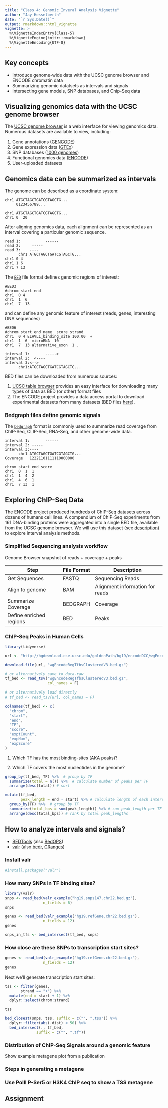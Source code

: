 ```yaml
---
title: "Class 4: Genomic Inveral Analysis Vignette"
author: "Jay Hesselberth"
date: "`r Sys.Date()`"
output: rmarkdown::html_vignette
vignette: >
  %\VignetteIndexEntry{Class-5}
  %\VignetteEngine{knitr::rmarkdown}
  %\VignetteEncoding{UTF-8}
---
```


## Key concepts

- Introduce genome-wide data with the UCSC genome browser and ENCODE chromatin data
- Summarizing genomic datatsets as intervals and signals
- Intersecting gene models, SNP databases, and Chip-Seq data

## Visualizing genomics data with the UCSC genome browser
 
The [UCSC genome browser](http://genome.ucsc.edu/index.html) is a web interface for viewing genomics data. Numerous datasets are available to view, including:

1) Gene annotations ([GENCODE](http://www.gencodegenes.org/releases/current.html))
2) Gene expression data ([GTEx](https://gtexportal.org/home/)) 
3) SNP databases ([1000 genomes](http://www.internationalgenome.org/home))
4) Functional genomics data ([ENCODE](https://www.encodeproject.org/))
5) User-uploaded datasets

## Genomics data can be summarized as intervals

The genome can be described as a coordinate system:
```
chr1 ATGCTAGCTGATCGTAGCTG...
     0123456789...
```

```
chr1 ATGCTAGCTGATCGTAGCTG...
chr1 0  20
```

After aligning genomics data, each alignment can be represented as an interval covering a particular genomic sequence.

```
read 1:           ------            
read 2:     -----  
read 3:    ----
      chr1 ATGCTAGCTGATCGTAGCTG...
chr1 0 4
chr1 1 6
chr1 7 13
```

The [`BED`](https://genome.ucsc.edu/FAQ/FAQformat#format1) file format defines genomic regions of interest:

```
#BED3
#chrom start end
chr1  0 4
chr1  1  6
chr1  7  13
```

and can define any genomic feature of interest (reads, genes, interesting DNA sequences)

```
#BED6
#chrom start end name  score strand
chr1  0 4 ELAVL1_binding_site 100.00  +
chr1  1  6  microRNA  10  -
chr1  7  13 alternative_exon  1 .

interval 1:       ----->            
interval 2:  <----  
interval 3:<-->
      chr1:ATGCTAGCTGATCGTAGCTG...

```

BED files can be downloaded from numerous sources:

1) [UCSC table browser](https://genome.ucsc.edu/cgi-bin/hgTables) provides an easy interface for downloading many types of data as BED (or other) format files  
2) The ENCODE project provides a data access portal to download experimental datasets from many datasets (BED files [here](https://www.encodeproject.org/matrix/?type=Experiment&files.file_type=bed+narrowPeak)).  

### Bedgraph files define genomic signals

The [`bedgraph`](https://genome.ucsc.edu/goldenPath/help/bedgraph.html) format is commonly used to summarize read coverage from ChIP-Seq, CLIP-Seq, RNA-Seq, and other genome-wide data. 

```
interval 1:       ------            
interval 2: -----  
interval 3:----
      chr1 ATGCTAGCTGATCGTAGCTG...
Coverage   12221101111110000000

chrom start end score
chr1  0  1  1
chr1  1  4  2
chr1  4  6  1
chr1  7 13  1
```

## Exploring ChIP-Seq Data

The ENCODE project produced hundreds of ChIP-Seq datasets across dozens of humans cell lines. A compendium of ChIP-Seq experiments from 161 DNA-binding proteins were aggregated into a single BED file, available from the UCSC genome browser. We will use this dataset (see [description](http://genome.ucsc.edu/cgi-bin/hgTables?db=hg19&hgta_group=regulation&hgta_track=wgEncodeRegTfbsClusteredV3&hgta_table=wgEncodeRegTfbsClusteredV3&hgta_doSchema=describe+table+schema)) to explore interval analysis methods.


### Simplified Sequencing analysis workflow

Genome Browser snapshot of reads + coverage + peaks

Step | File Format | Description
----- | ------- | -----------
Get Sequences | FASTQ | Sequencing Reads
Align to genome | BAM | Alignment information for reads
Summarize Coverage | BEDGRAPH | Coverage
Define enriched regions | BED | Peaks

### ChIP-Seq Peaks in Human Cells
```r
library(tidyverse)

url <- "http://hgdownload.cse.ucsc.edu/goldenPath/hg19/encodeDCC/wgEncodeRegTfbsClustered/wgEncodeRegTfbsClusteredV3.bed.gz"

download.file(url, "wgEncodeRegTfbsClusteredV3.bed.gz")

# or alternatively save to data-raw
tf_bed <- read_tsv("wgEncodeRegTfbsClusteredV3.bed.gz",
                   col_names = F)

# or alternatively load directly
# tf_bed <- read_tsv(url, col_names = F)

colnames(tf_bed) <- c(
  "chrom",
  "start",
  "end",
  "TF",
  "score",
  "exptCount",
  "expNum",
  "expScore"
)

```


1) Which TF has the most binding-sites (AKA peaks)?

2) Which TF covers the most nucleotides in the genome?

```r
group_by(tf_bed, TF) %>%  # group by TF
  summarize(total = n()) %>%  # calculate number of peaks per TF
  arrange(desc(total)) # sort 

```

```r
mutate(tf_bed, 
       peak_length = end - start) %>% # calculate length of each interval
  group_by(TF) %>%  # group by TF
  summarize(total_bps = sum(peak_length)) %>% # sum peak_length per TF
  arrange(desc(total_bps)) # rank by total peak_lengths

```

## How to analyze intervals and signals?

- [BEDTools](http://bedtools.readthedocs.io/en/latest/) (also [BedOPS](https://bedops.readthedocs.io/en/latest/))
- [valr](https://rnabioco.github.io/valr/) (also  [bedr](https://scfbm.biomedcentral.com/articles/10.1186/s13029-016-0059-5), [GRanges](https://bioconductor.org/packages/release/bioc/html/GenomicRanges.html))

### Install valr

```r
#install.packages("valr")
```

### How many SNPs in TF binding sites?

```r
library(valr)
snps <- read_bed(valr_example("hg19.snps147.chr22.bed.gz"), 
                 n_fields = 6)
snps
```

```r
genes <- read_bed(valr_example("hg19.refGene.chr22.bed.gz"), 
                 n_fields = 12)
genes
```

```r
snps_in_tfs <- bed_intersect(tf_bed, snps) 
```

### How close are these SNPs to transcription start sites?

```r
genes <- read_bed(valr_example("hg19.refGene.chr22.bed.gz"), 
                 n_fields = 12)
genes
```

Next we'll generate transcription start sites:

```r
tss <- filter(genes,
       strand == "+") %>% 
  mutate(end = start + 1) %>% 
  dplyr::select(chrom:strand)

tss
```

```r
bed_closest(snps, tss, suffix = c("", ".tss")) %>% 
  dplyr::filter(abs(.dist) < 50) %>% 
  bed_intersect(., tf_bed, 
              suffix = c("", ".tf"))   

```

### Distribution of ChIP-Seq Signals around a genomic feature

Show example metagene plot from a publication

### Steps in generating a metagene

### Use PolII P-Ser5 or H3K4 ChIP seq to show a TSS metagene

## Assignment



